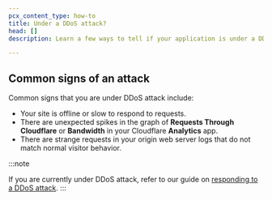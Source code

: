 ```yaml
---
pcx_content_type: how-to
title: Under a DDoS attack?
head: []
description: Learn a few ways to tell if your application is under a DDoS attack.

---
```



<Render file="ddos-definition-and-diagram" product="learning-paths" />

## Common signs of an attack

Common signs that you are under DDoS attack include:

* Your site is offline or slow to respond to requests.
* There are unexpected spikes in the graph of **Requests Through Cloudflare** or **Bandwidth** in your Cloudflare **Analytics** app.
* There are strange requests in your origin web server logs that do not match normal visitor behavior.

:::note

If you are currently under DDoS attack, refer to our guide on [responding to a DDoS attack](/ddos-protection/best-practices/respond-to-ddos-attacks/). 
:::
